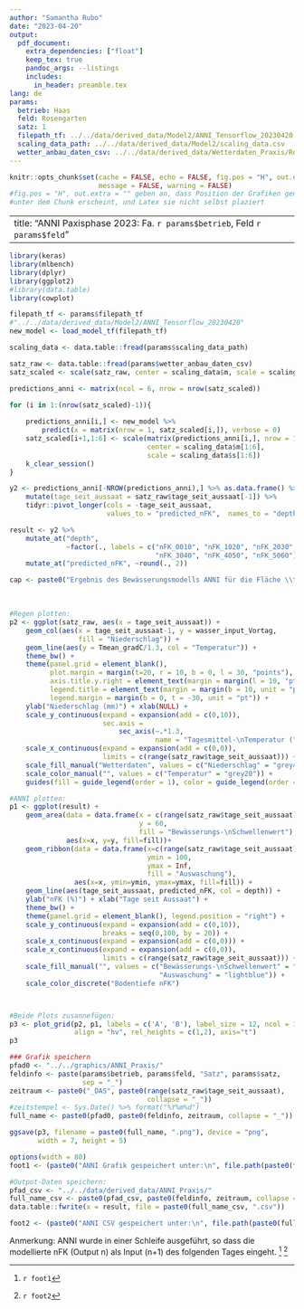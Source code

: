 ```yaml
---
author: "Samantha Rubo"
date: "2023-04-20"
output:
  pdf_document: 
    extra_dependencies: ["float"]
    keep_tex: true
    pandoc_args: --listings
    includes:
      in_header: preamble.tex
lang: de
params:
  betrieb: Haas
  feld: Rosengarten
  satz: 1
  filepath_tf: ../../data/derived_data/Model2/ANNI_Tensorflow_20230420
  scaling_data_path: ../../data/derived_data/Model2/scaling_data.csv
  wetter_anbau_daten_csv: ../../data/derived_data/Wetterdaten_Praxis/Rosengarten_id_Worms/daten_komplett.csv
---
```


```r
knitr::opts_chunk$set(cache = FALSE, echo = FALSE, fig.pos = "H", out.extra = "", 
                      message = FALSE, warning = FALSE)
#fig.pos = "H", out.extra = "" geben an, dass Position der Grafiken genau an der Stelle
#unter dem Chunk erscheint, und Latex sie nicht selbst plaziert
```

---
title: "ANNI Paxisphase 2023: Fa. `r params$betrieb`, Feld `r params$feld`" 
---


```r
library(keras)
library(mlbench)
library(dplyr)
library(ggplot2)
#library(data.table)
library(cowplot)
```

<!-- ## Vorgehen: -->

<!-- 1\. Gespiechertes Modell laden -->

```r
filepath_tf <- params$filepath_tf
#"../../data/derived_data/Model2/ANNI_Tensorflow_20230420"
new_model <- load_model_tf(filepath_tf)
```

<!-- 2\. Skalierungs-Werte für Input-Daten laden -->

```r
scaling_data <- data.table::fread(params$scaling_data_path)
```

<!-- 3\. Wetter- und Anbaudaten einlesen -->

```r
satz_raw <- data.table::fread(params$wetter_anbau_daten_csv)
satz_scaled <- scale(satz_raw, center = scaling_data$m, scale = scaling_data$s)
```

<!-- 4\. ANNI für jeden Tag einzeln hintereinander im Loop ausführen -->

```r
predictions_anni <- matrix(ncol = 6, nrow = nrow(satz_scaled))

for (i in 1:(nrow(satz_scaled)-1)){
    
    predictions_anni[i,] <- new_model %>%
        predict(x = matrix(nrow = 1, satz_scaled[i,]), verbose = 0)
    satz_scaled[i+1,1:6] <- scale(matrix(predictions_anni[i,], nrow = 1),
                                  center = scaling_data$m[1:6],
                                  scale = scaling_data$s[1:6])
    k_clear_session()
}

```

<!-- 5\. Ergebnisse formatieren -->

```r
y2 <- predictions_anni[-NROW(predictions_anni),] %>% as.data.frame() %>%
    mutate(tage_seit_aussaat = satz_raw$tage_seit_aussaat[-1]) %>%
    tidyr::pivot_longer(cols = -tage_seit_aussaat,
                        values_to = "predicted_nFK",  names_to = "depth")

result <- y2 %>%
    mutate_at("depth",
              ~factor(., labels = c("nFK_0010", "nFK_1020", "nFK_2030",
                                    "nFK_3040", "nFK_4050", "nFK_5060") )) %>%
    mutate_at("predicted_nFK", ~round(., 2))
```

```r
cap <- paste0("Ergebnis des Bewässerungsmodells ANNI für die Fläche \\textit{", params$feld,  "} der Fa. ",  params$betrieb, " für die Tage ", paste0(range(satz_raw$tage_seit_aussaat), collapse = "-"), " seit Aussaat. Dargestellt sind A) Wetterdaten für Niederschlag (mm) und mittlerer Tagestemperatur (°C) und B) die modellierte nutzbare Feldkapazität (nFK \\%) für 6 Bodentiefen von 0-60 cm Tiefe.")
```

<!-- 6\. ANNI-Ergebnis plotten -->

\

```r
#Regen plotten:
p2 <- ggplot(satz_raw, aes(x = tage_seit_aussaat)) +
    geom_col(aes(x = tage_seit_aussaat-1, y = wasser_input_Vortag,
                 fill = "Niederschlag")) +
    geom_line(aes(y = Tmean_gradC/1.3, col = "Temperatur")) +
    theme_bw() +
    theme(panel.grid = element_blank(),
          plot.margin = margin(t=20, r = 10, b = 0, l = 30, "points"),
          axis.title.y.right = element_text(margin = margin(l = 10, "pt")),
          legend.title = element_text(margin = margin(b = 10, unit = "pt")),
          legend.margin = margin(b = 0, t = -30, unit = "pt")) +
    ylab("Niederschlag (mm)") + xlab(NULL) +
    scale_y_continuous(expand = expansion(add = c(0,10)),
                       sec.axis =
                           sec_axis(~.*1.3,
                                    name = "Tagesmittel-\nTemperatur (°C)")) +
    scale_x_continuous(expand = expansion(add = c(0,0)),
                       limits = c(range(satz_raw$tage_seit_aussaat))) +
    scale_fill_manual("Wetterdaten", values = c("Niederschlag" = "grey40")) +
    scale_color_manual("", values = c("Temperatur" = "grey20")) +
    guides(fill = guide_legend(order = 1), color = guide_legend(order = 2))

#ANNI plotten:
p1 <- ggplot(result) +
    geom_area(data = data.frame(x = c(range(satz_raw$tage_seit_aussaat)),
                                y = 60,
                                fill = "Bewässerungs-\nSchwellenwert"),
              aes(x=x, y=y, fill=fill))+
    geom_ribbon(data = data.frame(x=c(range(satz_raw$tage_seit_aussaat)),
                                  ymin = 100,
                                  ymax = Inf,
                                  fill = "Auswaschung"),
                aes(x=x, ymin=ymin, ymax=ymax, fill=fill)) +
    geom_line(aes(tage_seit_aussaat, predicted_nFK, col = depth)) +
    ylab("nFK (%)") + xlab("Tage seit Aussaat") +
    theme_bw() +
    theme(panel.grid = element_blank(), legend.position = "right") +
    scale_y_continuous(expand = expansion(add = c(0,10)),
                       breaks = seq(0,100, by = 20)) +
    scale_x_continuous(expand = expansion(add = c(0,0))) +
    scale_x_continuous(expand = expansion(add = c(0,0)),
                       limits = c(range(satz_raw$tage_seit_aussaat))) +
    scale_fill_manual("", values = c("Bewässerungs-\nSchwellenwert" = "grey90",
                                     "Auswaschung" = "lightblue")) +
    scale_color_discrete("Bodentiefe nFK")



#Beide Plots zusannefügen:
p3 <- plot_grid(p2, p1, labels = c('A', 'B'), label_size = 12, ncol = 1,
                align = "hv", rel_heights = c(1,2), axis="t")
p3
```

```r
### Grafik speichern
pfad0 <- "../../graphics/ANNI_Praxis/"
feldinfo <- paste(params$betrieb, params$feld, "Satz", params$satz,
                  sep = "_")
zeitraum <- paste0("_DAS", paste0(range(satz_raw$tage_seit_aussaat),
                                  collapse = "_"))
#zeitstempel <- Sys.Date() %>% format("%Y%m%d")
full_name <- paste0(pfad0, paste0(feldinfo, zeitraum, collapse = "_"))

ggsave(p3, filename = paste0(full_name, ".png"), device = "png",
       width = 7, height = 5)

options(width = 80)
foot1 <- (paste0("ANNI Grafik gespeichert unter:\n", file.path(paste0(full_name, ".png"))))
```

```r
#Output-Daten speichern:
pfad_csv <- "../../data/derived_data/ANNI_Praxis/"
full_name_csv <- paste0(pfad_csv, paste0(feldinfo, zeitraum, collapse = "_"))
data.table::fwrite(x = result, file = paste0(full_name_csv, ".csv"))

foot2 <- (paste0("ANNI CSV gespeichert unter:\n", file.path(paste0(full_name_csv, ".csv"))))
```

Anmerkung: ANNI wurde in einer Schleife ausgeführt, so dass die modellierte nFK (Output n) als Input (n+1) des folgenden Tages eingeht. [^1] [^2]

[^1]: `r foot1`

[^2]: `r foot2`
